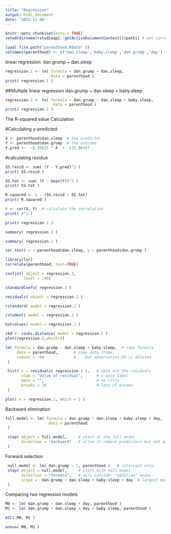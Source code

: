 ```yaml
---
title: "Regression"
output: html_document
date: "2022-11-06"
---
```


```r
knitr::opts_chunk$set(echo = TRUE)
setwd(dirname(rstudioapi::getActiveDocumentContext()$path)) # set curretn path as workpath
```



```r
load( file.path("parenthood.Rdata" ))
colnames(parenthood) <- c('dan.sleep','baby.sleep','dan.grump','day')
```

linear regression:
dan.grump ~ dan.sleep
```r
regression.1 <- lm( formula = dan.grump ~ dan.sleep,  
                    data = parenthood )
print( regression.1 )
```
##Multiple linear regression
dan.grump ~ dan.sleep + baby.sleep

```r
regression.2 <- lm( formula = dan.grump ~ dan.sleep + baby.sleep,  
                     data = parenthood )
print( regression.2 )
```


The  R-squared value Calculation 


#Calculating y-predicted
```r
X <- parenthood$dan.sleep  # the predictor
Y <- parenthood$dan.grump  # the outcome
Y.pred <-  -8.95025 * X  +  125.96557

```

#calculating residue
```r
SS.resid <- sum( (Y - Y.pred)^2 )
print( SS.resid )
```


```r
SS.tot <- sum( (Y - mean(Y))^2 )
print( SS.tot )
```


```r
R.squared <- 1 - (SS.resid / SS.tot)
print( R.squared )
```

```r
r <- cor(X, Y)  # calculate the correlation
print( r^2 )  
```

```r
print( regression.2 ) 
```

```r
summary( regression.2 )
```
```r
summary( regression.1 )
```

```r
cor.test( x = parenthood$dan.sleep, y = parenthood$dan.grump )
```

```r
library(lsr)
correlate(parenthood, test=TRUE)
```

```r
confint( object = regression.2,
        level = .99)
```

```r
standardCoefs( regression.2 )

```

```r
residuals( object = regression.2 )
```

```r
rstandard( model = regression.2 )
```

```r
rstudent( model = regression.2 )
```

```r
hatvalues( model = regression.2 )
```

```r
ckd <- cooks.distance( model = regression.2 )
plot(regression.2,which=4)
```
```r
lm( formula = dan.grump ~ dan.sleep + baby.sleep,  # same formula
     data = parenthood,       # same data frame...
     subset = -64             # ...but observation 64 is deleted
 )
```
```r
 hist( x = residuals( regression.2 ),   # data are the residuals
       xlab = "Value of residual",      # x-axis label
       main = "",                       # no title 
       breaks = 20                      # lots of breaks
 )
```
```r
plot( x = regression.2, which = 2 )
```

Backward elimination

```r
full.model <- lm( formula = dan.grump ~ dan.sleep + baby.sleep + day,  
                   data = parenthood  
 )
```

```r
 step( object = full.model,     # start at the full model
       direction = "backward"   # allow it remove predictors but not add them
 )
```
Forward selection
```r
 null.model <- lm( dan.grump ~ 1, parenthood )   # intercept only.
 step( object = null.model,     # start with null.model
       direction = "forward",   # only consider "addition" moves
       scope =  dan.grump ~ dan.sleep + baby.sleep + day  # largest model allowed
 )
```
 Comparing two regression models
```r
M0 <- lm( dan.grump ~ dan.sleep + day, parenthood )
M1 <- lm( dan.grump ~ dan.sleep + day + baby.sleep, parenthood )
```

```r
AIC( M0, M1 )
```

```r
anova( M0, M1 )
```

